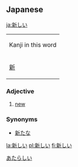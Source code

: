 == Japanese ==
[[Category:Japanese language|あたらしい]]
[[ja:新しい]]
{| align="right" border="0" cellpadding="4" cellspacing="0" style="border:1px solid #aaaaaa; margin-left:5px; margin-right:10px; font-size:8pt; text-align:center;" rules="all" frame="box"
| colspan="4" bgcolor="#f9f9f9" | Kanji in this word
|- style="font-size:12pt;"
! [[新]]
|}

===Adjective===
{{jaiadj|[[あたらしい]]|[[atarashii]]}}
# [[new]]

===Synonyms===
*[[新たな]]

[[la:新しい]]
[[pl:新しい]]
[[fi:新しい]]